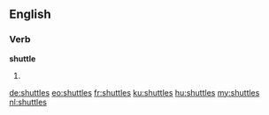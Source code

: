 ==English==

===Verb===
'''shuttle'''

# {{en-third-person singular of|shuttle}}

[[de:shuttles]]
[[eo:shuttles]]
[[fr:shuttles]]
[[ku:shuttles]]
[[hu:shuttles]]
[[my:shuttles]]
[[nl:shuttles]]